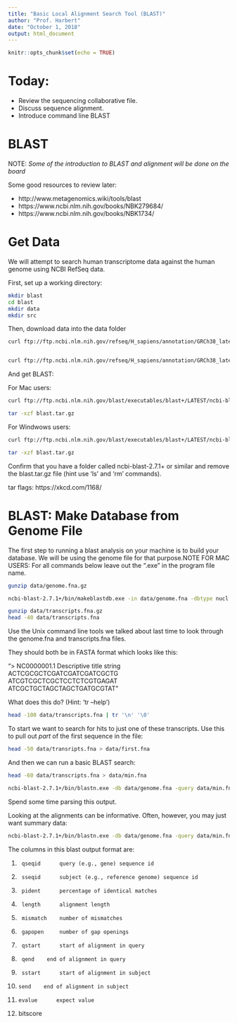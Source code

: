 ```yaml
---
title: "Basic Local Alignment Search Tool (BLAST)"
author: "Prof. Harbert"
date: "October 1, 2018"
output: html_document
---
```


```r
knitr::opts_chunk$set(echo = TRUE)
```
# Today:

+ Review the sequencing collaborative file.
+ Discuss sequence alignment.
+ Introduce command line BLAST

# BLAST

NOTE: *Some of the introduction to BLAST and alignment will be done on the board*


Some good resources to review later:

+ http://www.metagenomics.wiki/tools/blast
+ https://www.ncbi.nlm.nih.gov/books/NBK279684/
+ https://www.ncbi.nlm.nih.gov/books/NBK1734/



# Get Data

We will attempt to search human transcriptome data against the human genome using NCBI RefSeq data.

First, set up a working directory:

```bash
mkdir blast
cd blast
mkdir data
mkdir src


```

Then, download data into the data folder

```bash

curl ftp://ftp.ncbi.nlm.nih.gov/refseq/H_sapiens/annotation/GRCh38_latest/refseq_identifiers/GRCh38_latest_genomic.fna.gz  > data/genome.fna.gz


curl ftp://ftp.ncbi.nlm.nih.gov/refseq/H_sapiens/annotation/GRCh38_latest/refseq_identifiers/GRCh38_latest_rna.fna.gz  > data/transcripts.fna.gz


```

And get BLAST:

For Mac users:

```bash
curl ftp://ftp.ncbi.nlm.nih.gov/blast/executables/blast+/LATEST/ncbi-blast-2.7.1+-x64-macosx.tar.gz > blast.tar.gz

tar -xzf blast.tar.gz

```

For Windwows users:

```bash
curl ftp://ftp.ncbi.nlm.nih.gov/blast/executables/blast+/LATEST/ncbi-blast-2.7.1+-x64-win64.tar.gz > blast.tar.gz

tar -xzf blast.tar.gz
```

Confirm that you have a folder called ncbi-blast-2.7.1+ or similar and remove the blast.tar.gz file (hint use 'ls' and 'rm' commands).


tar flags: https://xkcd.com/1168/


# BLAST: Make Database from Genome File

The first step to running a blast analysis on your machine is to build your database. We will be using the genome file for that purpose.NOTE FOR MAC USERS: For all commands below leave out the ".exe" in the program file name.

```bash
gunzip data/genome.fna.gz

ncbi-blast-2.7.1+/bin/makeblastdb.exe -in data/genome.fna -dbtype nucl -title human


```

```bash
gunzip data/transcripts.fna.gz
head -40 data/transcripts.fna

```

Use the Unix command line tools we talked about last time to look through the genome.fna and transcripts.fna files.



They should both be in FASTA format which looks like this:

"> NC0000001.1 Descriptive title string<br>
ACTCGCGCTCGATCGATCGATCGCTG<br>
ATCGTCGCTCGCTCCTCTCGTGAGAT<br>
ATCGCTGCTAGCTAGCTGATGCGTAT"

What does this do? (Hint: 'tr --help')

```bash
head -100 data/transcripts.fna | tr '\n' '\0'

```


To start we want to search for hits to just one of these transcripts. Use this to pull out *part* of the first sequence in the file:

```bash
head -50 data/transripts.fna > data/first.fna
```

And then we can run a basic BLAST search:

```bash
head -60 data/transcripts.fna > data/min.fna

ncbi-blast-2.7.1+/bin/blastn.exe -db data/genome.fna -query data/min.fna -evalue 1e-50 

```

Spend some time parsing this output.

Looking at the alignments can be informative. Often, however, you may just want summary data:

```bash
ncbi-blast-2.7.1+/bin/blastn.exe -db data/genome.fna -query data/min.fna -evalue 1e-50 -outfmt 6
```

The columns in this blast output format are:

 1. 	 qseqid 	 query (e.g., gene) sequence id
 
 2. 	 sseqid 	 subject (e.g., reference genome) sequence id
 3. 	 pident 	 percentage of identical matches
 
 4. 	 length 	 alignment length
 
 5. 	 mismatch 	 number of mismatches

 6. 	 gapopen 	 number of gap openings
 
 7. 	 qstart 	 start of alignment in query
 
 8. 	 qend 	 end of alignment in query
 
 9. 	 sstart 	 start of alignment in subject
 
 10. 	 send 	 end of alignment in subject
 
 11. 	 evalue 	 expect value
 
 12.  bitscore  
 
 
